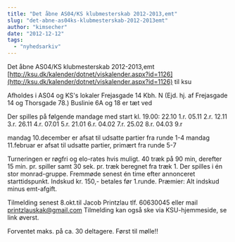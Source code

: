 ```yaml
---
title: "Det åbne AS04/KS klubmesterskab 2012-2013,emt"
slug: "det-abne-as04ks-klubmesterskab-2012-2013emt"
author: "kimsecher"
date: "2012-12-12"
tags: 
  - "nyhedsarkiv"
---
```


Det åbne AS04/KS klubmesterskab 2012-2013,emt [http://ksu.dk/kalender/dotnet/viskalender.aspx?id=1126](http://ksu.dk/kalender/dotnet/viskalender.aspx?id=1126) til ksu

Afholdes i AS04 og KS's lokaler Frejasgade 14 Kbh. N (Ejd. hj. af Frejasgade 14 og Thorsgade 78.) Buslinie 6A og 18 er tæt ved

Der spilles på følgende mandage med start kl. 19.00: 22.10 1.r. 05.11 2.r. 12.11 3.r. 26.11 4.r. 07.01 5.r. 21.01 6.r. 04.02 7.r. 25.02 8.r. 04.03 9.r

mandag 10.december er afsat til udsatte partier fra runde 1-4 mandag 11.februar er afsat til udsatte partier, primært fra runde 5-7

Turneringen er røgfri og elo-rates hvis muligt. 40 træk på 90 min, derefter 15 min. pr. spiller samt 30 sek. pr. træk beregnet fra træk 1. Der spilles i én stor monrad-gruppe. Fremmøde senest én time efter annonceret starttidspunkt. Indskud kr. 150,- betales før 1.runde. Præmier: Alt indskud minus emt-afgift.

Tilmelding senest 8.okt.til Jacob Printzlau tlf. 60630045 eller mail [printzlauskak@gmail.com](mailto:printzlauskak@gmail.com) Tilmelding kan også ske via KSU-hjemmeside, se link øverst.

Forventet maks. på ca. 30 deltagere. Først til mølle!!
